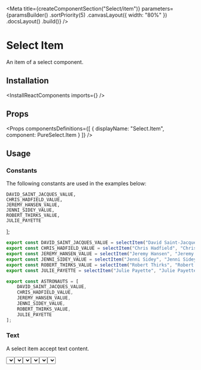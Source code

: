 
<Meta
    title={createComponentSection("Select/item")}
    parameters={paramsBuilder()
        .sortPriority(5)
        .canvasLayout({ width: "80%" })
        .docsLayout(<ReactComponentsLayout semanticPath="/modules/dropdown" />)
        .build()}
/>

# Select Item

An item of a select component.

## Installation

<InstallReactComponents imports={<Imports />} />

## Props

<Props
    componentsDefinitions={[
        { displayName: "Select.Item", component: PureSelect.Item }
    ]}
/>

## Usage

### Constants

The following constants are used in the examples below:


    DAVID_SAINT_JACQUES_VALUE,
    CHRIS_HADFIELD_VALUE,
    JEREMY_HANSEN_VALUE,
    JENNI_SIDEY_VALUE,
    ROBERT_THIRKS_VALUE,
    JULIE_PAYETTE
];

```javascript dark
export const DAVID_SAINT_JACQUES_VALUE = selectItem("David Saint-Jacques", "David Saint-Jacques");
export const CHRIS_HADFIELD_VALUE = selectItem("Chris Hadfield", "Chris Hadfield");
export const JEREMY_HANSEN_VALUE = selectItem("Jeremy Hansen", "Jeremy Hansen");
export const JENNI_SIDEY_VALUE = selectItem("Jenni Sidey", "Jenni Sidey");
export const ROBERT_THIRKS_VALUE = selectItem("Robert Thirks", "Robert Thirks");
export const JULIE_PAYETTE = selectItem("Julie Payette", "Julie Payette");

export const ASTRONAUTS = [
    DAVID_SAINT_JACQUES_VALUE,
    CHRIS_HADFIELD_VALUE,
    JEREMY_HANSEN_VALUE,
    JENNI_SIDEY_VALUE,
    ROBERT_THIRKS_VALUE,
    JULIE_PAYETTE
];
```

### Text

A select item accept text content.

<Preview>
    <Story name="text">
        <Select
            placeholder="Select an astronaut"
            options={ASTRONAUTS}
        />
    </Story>
</Preview>

### Description

A select item can have a description.

<Preview>
    <Story name="description">
        <Select
            placeholder="Select an astronaut"
            options={[
                DAVID_SAINT_JACQUES_VALUE,
                selectItem("Chris Hadfield", "Chris Hadfield", { description: "Commander of the ISS" }),
                JEREMY_HANSEN_VALUE,
                JENNI_SIDEY_VALUE,
                ROBERT_THIRKS_VALUE,
                selectItem("Julie Payette", "Julie Payette", { description: "29th GGC" })
            ]}
        />
    </Story>
</Preview>

### Avatar

A select item can have an avatar.

<Preview>
    <Story name="avatar">
        <Select
            placeholder="Select an astronaut"
            options={[
                selectItem("David Saint-Jacques", "David Saint-Jacques", { avatar: { src: "https://randomuser.me/api/portraits/men/10.jpg", alt: "David Saint-Jacques" } }),
                selectItem("Chris Hadfield", "Chris Hadfield", { avatar: { src: "https://randomuser.me/api/portraits/men/11.jpg", alt: "Chris Hadfield" } }),
                selectItem("Jeremy Hansen", "Jeremy Hansen", { avatar: { src: "https://randomuser.me/api/portraits/men/12.jpg", alt: "Jeremy Hansen" } }),
                selectItem("Jenni Sidey", "Jenni Sidey", { avatar: { src: "https://randomuser.me/api/portraits/women/12.jpg", alt: "Jenni Sidey" } }),
                selectItem("Robert Thirks", "Robert Thirks", { avatar: { src: "https://randomuser.me/api/portraits/men/13.jpg", alt: "Robert Thirks" } }),
                selectItem("Julie Payette", "Julie Payette", { avatar: { src: "https://randomuser.me/api/portraits/women/14.jpg", alt: "Julie Payette" } })
            ]}
        />
    </Story>
</Preview>

### Icons

A select item can display icons.

<Preview>
    <Story name="icons">
        <div className="flex items-space-between">
            <Select
                placeholder="Select an astronaut"
                options={[
                    DAVID_SAINT_JACQUES_VALUE,
                    selectItem("Chris Hadfield", "Chris Hadfield", { icons: <WarningIcon /> }),
                    JEREMY_HANSEN_VALUE,
                    JENNI_SIDEY_VALUE,
                    ROBERT_THIRKS_VALUE,
                    selectItem("Julie Payette", "Julie Payette", { icons: [<InfoIcon />, <HelpIcon />] })
                ]}
            />
            <Select
                placeholder="Select an astronaut"
                options={[
                    DAVID_SAINT_JACQUES_VALUE,
                    selectItem("Chris Hadfield", "Chris Hadfield", { icons: <WarningIcon />, iconsPosition: "right" }),
                    JEREMY_HANSEN_VALUE,
                    JENNI_SIDEY_VALUE,
                    ROBERT_THIRKS_VALUE,
                    selectItem("Julie Payette", "Julie Payette", { icons: [<InfoIcon />, <HelpIcon />], iconsPosition: "right" })
                ]}
            />
        </div>
    </Story>
</Preview>

### Disabled

A select item can be disabled.

<Preview>
    <Story name="disabled">
        <Select
            placeholder="Select an astronaut"
            options={[
                DAVID_SAINT_JACQUES_VALUE,
                selectItem("Chris Hadfield", "Chris Hadfield", { disabled: true }),
                JEREMY_HANSEN_VALUE,
                JENNI_SIDEY_VALUE,
                ROBERT_THIRKS_VALUE,
                JULIE_PAYETTE,
                selectItem("Julie Payette", "Julie Payette", { disabled: true })
            ]}
        />
    </Story>
</Preview>
